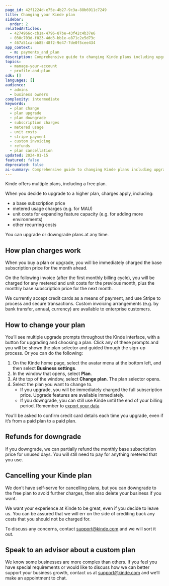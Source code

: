 ```yaml
---
page_id: 42f1224d-e75e-4b27-9c3a-88b6911c7249
title: Changing your Kinde plan
sidebar:
  order: 2
relatedArticles:
  - 4274966c-cb1a-4796-87be-43f42c4b37e6
  - 030c703d-f023-4dd3-bb1e-e871c2e5d73c
  - 467a51ca-bb85-48f2-9e47-7de0f5cee434
app_context:
  - m: payments_and_plan
description: Comprehensive guide to changing Kinde plans including upgrade/downgrade processes, billing details, refund policies, and custom plan options.
topics:
  - manage-your-account
  - profile-and-plan
sdk: []
languages: []
audience:
  - admins
  - business owners
complexity: intermediate
keywords:
  - plan change
  - plan upgrade
  - plan downgrade
  - subscription charges
  - metered usage
  - unit costs
  - stripe payment
  - custom invoicing
  - refunds
  - plan cancellation
updated: 2024-01-15
featured: false
deprecated: false
ai-summary: Comprehensive guide to changing Kinde plans including upgrade/downgrade processes, billing details, refund policies, and custom plan options.
---
```


Kinde offers multiple plans, including a free plan.

When you decide to upgrade to a higher plan, charges apply, including:

- a base subscription price
- metered usage charges (e.g. for MAU)
- unit costs for expanding feature capacity (e.g. for adding more environments)
- other recurring costs

You can upgrade or downgrade plans at any time.

## How plan charges work

When you buy a plan or upgrade, you will be immediately charged the base subscription price for the month ahead.

On the following invoice (after the first monthly billing cycle), you will be charged for any metered and unit costs for the previous month, plus the monthly base subscription price for the next month.

We currently accept credit cards as a means of payment, and use Stripe to process and secure transactions. Custom invoicing arrangements (e.g. by bank transfer, annual, currency) are available to enterprise customers.

## How to change your plan

You’ll see multiple upgrade prompts throughout the Kinde interface, with a button for upgrading and choosing a plan. Click any of these prompts and you will be shown the plan selector and guided through the sign-up process. Or you can do the following:

1. On the Kinde home page, select the avatar menu at the bottom left, and then select **Business settings**.
2. In the window that opens, select **Plan**. 
3. At the top of the window, select **Change plan**. The plan selector opens.
4. Select the plan you want to change to. 
   - If you upgrade, you will be immediately charged the full subscription price. Upgrade features are available immediately.
   - If you downgrade, you can still use Kinde until the end of your billing period. Remember to [export your data](https://docs.kinde.com/manage-your-account/your-data/exporting-data/)

You’ll be asked to confirm credit card details each time you upgrade, even if it’s from a paid plan to a paid plan.

## Refunds for downgrade

If you downgrade, we can partially refund the monthly base subscription price for unused days. You will still need to pay for anything metered that you use.

## Cancelling your Kinde plan

We don't have self-serve for cancelling plans, but you can downgrade to the free plan to avoid further charges, then also delete your business if you want. 

We want your experience at Kinde to be great, even if you decide to leave us. You can be assured that we will err on the side of crediting back any costs that you should not be charged for.

To discuss any concerns, contact support@kinde.com and we will sort it out.

## Speak to an advisor about a custom plan

We know some businesses are more complex than others. If you feel you have special requirements or would like to discuss how we can better support your business growth, contact us at support@kinde.com and we’ll make an appointment to chat.
